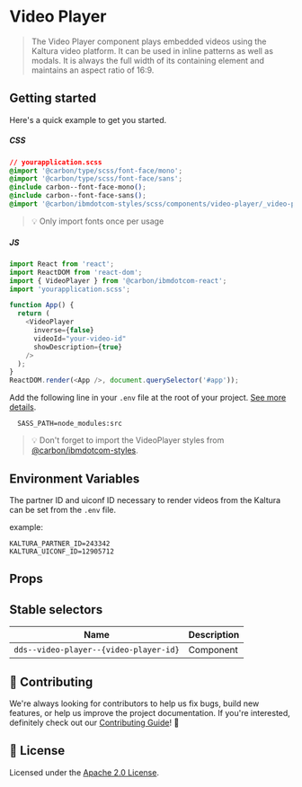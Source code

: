
# Video Player

> The Video Player component plays embedded videos using the Kaltura video
> platform. It can be used in inline patterns as well as modals. It is always
> the full width of its containing element and maintains an aspect ratio of
> 16:9.

## Getting started

Here's a quick example to get you started.

##### CSS

```css
// yourapplication.scss
@import '@carbon/type/scss/font-face/mono';
@import '@carbon/type/scss/font-face/sans';
@include carbon--font-face-mono();
@include carbon--font-face-sans();
@import '@carbon/ibmdotcom-styles/scss/components/video-player/_video-player.scss';
```

> 💡 Only import fonts once per usage

##### JS

```javascript
import React from 'react';
import ReactDOM from 'react-dom';
import { VideoPlayer } from '@carbon/ibmdotcom-react';
import 'yourapplication.scss';

function App() {
  return (
    <VideoPlayer
      inverse={false}
      videoId="your-video-id"
      showDescription={true}
    />
  );
}
ReactDOM.render(<App />, document.querySelector('#app'));
```

Add the following line in your `.env` file at the root of your project.
[See more details](https://github.com/carbon-design-system/ibm-dotcom-library/tree/master/packages/styles#usage).

```
  SASS_PATH=node_modules:src
```

> 💡 Don't forget to import the VideoPlayer styles from
> [@carbon/ibmdotcom-styles](https://github.com/carbon-design-system/ibm-dotcom-library/blob/master/packages/styles).

## Environment Variables

The partner ID and uiconf ID necessary to render videos from the Kaltura can be
set from the `.env` file.

example:

```
KALTURA_PARTNER_ID=243342
KALTURA_UICONF_ID=12905712
```

## Props

<Props of={VideoPlayer} />

## Stable selectors

| Name                                   | Description |
| -------------------------------------- | ----------- |
| `dds--video-player--{video-player-id}` | Component   |

## 🙌 Contributing

We're always looking for contributors to help us fix bugs, build new features,
or help us improve the project documentation. If you're interested, definitely
check out our
[Contributing Guide](https://github.com/carbon-design-system/ibm-dotcom-library/blob/master/.github/CONTRIBUTING.md)!
👀

## 📝 License

Licensed under the
[Apache 2.0 License](https://github.com/carbon-design-system/ibm-dotcom-library/blob/master/LICENSE).
